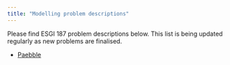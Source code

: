 ```yaml
---
title: "Modelling problem descriptions"
---
```


Please find ESGI 187 problem descriptions below.  This
list is being updated regularly as new 
problems are finalised.  

* [Paebble](/assets/descriptions/Paebbl.pdf)